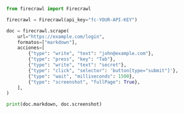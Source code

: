 ```python Python
from firecrawl import Firecrawl

firecrawl = Firecrawl(api_key="fc-YOUR-API-KEY")

doc = firecrawl.scrape(
    url="https://example.com/login",
    formatos=["markdown"],
    acciones=[
        {"type": "write", "text": "john@example.com"},
        {"type": "press", "key": "Tab"},
        {"type": "write", "text": "secret"},
        {"type": "click", "selector": 'button[type="submit"]'},
        {"type": "wait", "milliseconds": 1500},
        {"type": "screenshot", "fullPage": True},
    ],
)

print(doc.markdown, doc.screenshot)
```
